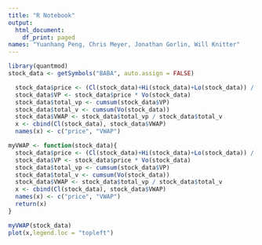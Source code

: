 ---
title: "R Notebook"
output:
  html_document:
    df_print: paged
names: "Yuanhang Peng, Chris Meyer, Jonathan Gorlin, Will Knitter"
---

```{r}
library(quantmod)
stock_data <- getSymbols("BABA", auto.assign = FALSE)
```

```{r}
  stock_data$price <- (Cl(stock_data)+Hi(stock_data)+Lo(stock_data)) / 3
  stock_data$VP <- stock_data$price * Vo(stock_data)
  stock_data$total_vp <- cumsum(stock_data$VP)
  stock_data$total_v <- cumsum(Vo(stock_data))
  stock_data$VWAP <- stock_data$total_vp / stock_data$total_v
  x <- cbind(Cl(stock_data), stock_data$VWAP)
  names(x) <- c("price", "VWAP")
```


```{r}
myVWAP <- function(stock_data){
  stock_data$price <- (Cl(stock_data)+Hi(stock_data)+Lo(stock_data)) / 3
  stock_data$VP <- stock_data$price * Vo(stock_data)
  stock_data$total_vp <- cumsum(stock_data$VP)
  stock_data$total_v <- cumsum(Vo(stock_data))
  stock_data$VWAP <- stock_data$total_vp / stock_data$total_v
  x <- cbind(Cl(stock_data), stock_data$VWAP)
  names(x) <- c("price", "VWAP")
  return(x)
}
```

```{r}
myVWAP(stock_data)
plot(x,legend.loc = "topleft")
```





